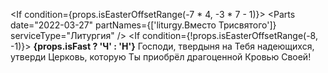 <If condition={props.isEasterOffsetRange(-7 * 4, -3 * 7 - 1)}>
    <Then>
        <Parts date="2022-03-27" partNames={['liturgy.Вместо Трисвятого']} serviceType="Литургия" />
    </Then>
    <Else>
        <If condition={!props.isEasterOffsetRange(-8, -1)}>
            **{props.isFast ? 'Ч' : 'Н'}** Господи, твердыня на Тебя надеющихся, утверди Церковь, которую Ты приобрёл
            драгоценной Кровью Своей!
        </If>
    </Else>
</If>
